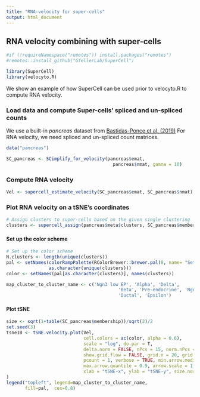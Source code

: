 ```yaml
---
title: "RNA-velocity for super-cells"
output: html_document
---
```

## RNA velocity combining with super-cells

```r
#if (!requireNamespace("remotes")) install.packages("remotes")
#remotes::install_github("GfellerLab/SuperCell")

library(SuperCell)
library(velocyto.R)
```

We show an example of how SuperCell can be used prior to velocyto.R to compute RNA velocity.

### Load data and compute Super-cells' spliced and un-spliced counts



We use a built-in *pancreas* dataset from [Bastidas-Ponce et al. (2019)](https://journals.biologists.com/dev/article/146/12/dev173849/19483/Comprehensive-single-cell-mRNA-profiling-reveals-a) For RNA velocity, we need spliced and un-spliced count matrices.

```r
data("pancreas")
```

```r

SC_pancreas <- SCimplify_for_velocity(pancreas$emat, 
                                        pancreas$nmat, gamma = 10)
```

### Compute RNA velocity

```r
Vel <- supercell_estimate_velocity(SC_pancreas$emat, SC_pancreas$nmat)
```

### Plot RNA velocity on a tSNE's coordinates

```r
# Assign clusters to super-cells based on the given single clustering
clusters <- supercell_assign(pancreas$meta$clusters, SC_pancreas$membership)
```

#### Set up the color scheme
```r
# Set up the color scheme
N.clusters <- length(unique(clusters))
pal <- setNames(colorRampPalette(RColorBrewer::brewer.pal(8, name= "Set1"))(N.clusters), 
                as.character(unique(clusters))) 
color <- setNames(pal[as.character(clusters)], names(clusters))

map_cluster_to_cluster_name <- c('Ngn3 low EP', 'Alpha', 'Delta',
                                          'Beta', 'Pre-endocrine', 'Ngn3 high EP',
                                          'Ductal', 'Epsilon')
```

#### Plot tSNE
```r
size <- sqrt(1+table(SC_pancreas$membership))/sqrt(2)/2
set.seed(3)
tsne10 <- tSNE.velocity.plot(Vel, 
                             cell.colors = ac(color, alpha = 0.6), 
                             scale = "log", do.par = T,
                             delta.norm = FALSE, nPcs = 15, norm.nPcs = 15 * 10, perplexity = 50,
                             show.grid.flow = FALSE, grid.n = 20, grid.sd = NULL, min.grid.cell.mass = 1,
                             pcount = 1, verbose = TRUE, min.arrow.median.ratio = 1/10,
                             max.arrow.quantile = 0.9, arrow.scale = 1, arrow.lwd = 1,
                             xlab = "tSNE-x", ylab = "tSNE-y", size.norm = FALSE, cex = size
)
legend("topleft", legend=map_cluster_to_cluster_name,
       fill=pal,  cex=0.8)

```
